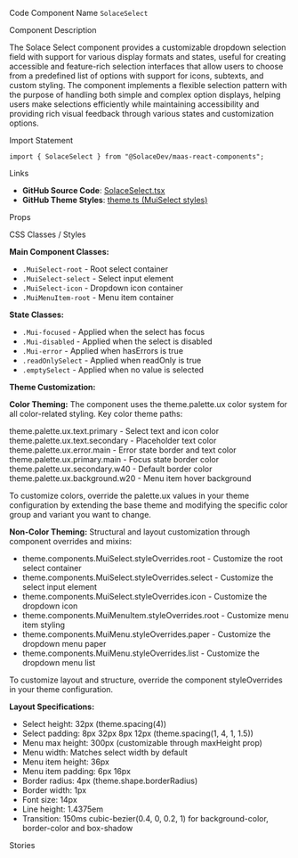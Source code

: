 
<Meta of={SolaceSelectStories} />

<Title>Select</Title>

<Description of={SolaceSelectStories} />

<Subtitle>Code Component Name</Subtitle>
`SolaceSelect`

<Subtitle>Component Description</Subtitle>

The Solace Select component provides a customizable dropdown selection field with support for various display formats and states, useful for creating accessible and feature-rich selection interfaces that allow users to choose from a predefined list of options with support for icons, subtexts, and custom styling. The component implements a flexible selection pattern with the purpose of handling both simple and complex option displays, helping users make selections efficiently while maintaining accessibility and providing rich visual feedback through various states and customization options.

<Subtitle>Import Statement</Subtitle>

```tsx
import { SolaceSelect } from "@SolaceDev/maas-react-components";
```

<Subtitle>Links</Subtitle>

- **GitHub Source Code**: [SolaceSelect.tsx](https://github.com/SolaceDev/maas-react-components/blob/main/src/components/form/SolaceSelect.tsx)
- **GitHub Theme Styles**: <a href="https://github.com/SolaceDev/maas-react-components/blob/main/src/resources/theme.ts#:~:text=MuiSelect" target="_blank">theme.ts (MuiSelect styles)</a>

<Subtitle>Props</Subtitle>

<ArgTypes of={SolaceSelectStories} />

<Subtitle>CSS Classes / Styles</Subtitle>

**Main Component Classes:**

- `.MuiSelect-root` - Root select container
- `.MuiSelect-select` - Select input element
- `.MuiSelect-icon` - Dropdown icon container
- `.MuiMenuItem-root` - Menu item container

**State Classes:**

- `.Mui-focused` - Applied when the select has focus
- `.Mui-disabled` - Applied when the select is disabled
- `.Mui-error` - Applied when hasErrors is true
- `.readOnlySelect` - Applied when readOnly is true
- `.emptySelect` - Applied when no value is selected

**Theme Customization:**

**Color Theming:**
The component uses the theme.palette.ux color system for all color-related styling. Key color theme paths:

<div style={{ display: "flex", alignItems: "center", margin: "8px 0" }}>
	<div
		style={{
			width: "16px",
			height: "16px",
			backgroundColor: "#000000",
			border: "1px solid rgba(0,0,0,0.2)",
			borderRadius: "3px",
			marginRight: "8px"
		}}
	></div>
	<span>theme.palette.ux.text.primary - Select text and icon color</span>
</div>
<div style={{ display: "flex", alignItems: "center", margin: "8px 0" }}>
	<div
		style={{
			width: "16px",
			height: "16px",
			backgroundColor: "#757575",
			border: "1px solid rgba(0,0,0,0.2)",
			borderRadius: "3px",
			marginRight: "8px"
		}}
	></div>
	<span>theme.palette.ux.text.secondary - Placeholder text color</span>
</div>
<div style={{ display: "flex", alignItems: "center", margin: "8px 0" }}>
	<div
		style={{
			width: "16px",
			height: "16px",
			backgroundColor: "#D32F2F",
			border: "1px solid rgba(0,0,0,0.2)",
			borderRadius: "3px",
			marginRight: "8px"
		}}
	></div>
	<span>theme.palette.ux.error.main - Error state border and text color</span>
</div>
<div style={{ display: "flex", alignItems: "center", margin: "8px 0" }}>
	<div
		style={{
			width: "16px",
			height: "16px",
			backgroundColor: "#1976D2",
			border: "1px solid rgba(0,0,0,0.2)",
			borderRadius: "3px",
			marginRight: "8px"
		}}
	></div>
	<span>theme.palette.ux.primary.main - Focus state border color</span>
</div>
<div style={{ display: "flex", alignItems: "center", margin: "8px 0" }}>
	<div
		style={{
			width: "16px",
			height: "16px",
			backgroundColor: "#BDBDBD",
			border: "1px solid rgba(0,0,0,0.2)",
			borderRadius: "3px",
			marginRight: "8px"
		}}
	></div>
	<span>theme.palette.ux.secondary.w40 - Default border color</span>
</div>
<div style={{ display: "flex", alignItems: "center", margin: "8px 0" }}>
	<div
		style={{
			width: "16px",
			height: "16px",
			backgroundColor: "#F5F5F5",
			border: "1px solid rgba(0,0,0,0.2)",
			borderRadius: "3px",
			marginRight: "8px"
		}}
	></div>
	<span>theme.palette.ux.background.w20 - Menu item hover background</span>
</div>

To customize colors, override the palette.ux values in your theme configuration by extending the base theme and modifying the specific color group and variant you want to change.

**Non-Color Theming:**
Structural and layout customization through component overrides and mixins:

- theme.components.MuiSelect.styleOverrides.root - Customize the root select container
- theme.components.MuiSelect.styleOverrides.select - Customize the select input element
- theme.components.MuiSelect.styleOverrides.icon - Customize the dropdown icon
- theme.components.MuiMenuItem.styleOverrides.root - Customize menu item styling
- theme.components.MuiMenu.styleOverrides.paper - Customize the dropdown menu paper
- theme.components.MuiMenu.styleOverrides.list - Customize the dropdown menu list

To customize layout and structure, override the component styleOverrides in your theme configuration.

**Layout Specifications:**

- Select height: 32px (theme.spacing(4))
- Select padding: 8px 32px 8px 12px (theme.spacing(1, 4, 1, 1.5))
- Menu max height: 300px (customizable through maxHeight prop)
- Menu width: Matches select width by default
- Menu item height: 36px
- Menu item padding: 6px 16px
- Border radius: 4px (theme.shape.borderRadius)
- Border width: 1px
- Font size: 14px
- Line height: 1.4375em
- Transition: 150ms cubic-bezier(0.4, 0, 0.2, 1) for background-color, border-color and box-shadow

<Subtitle>Stories</Subtitle>

<CustomStories />
